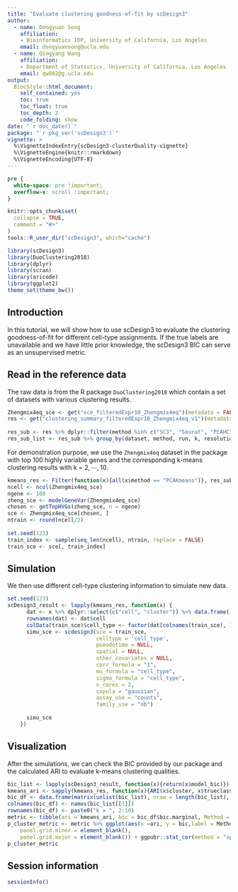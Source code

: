 ```yaml
---
title: "Evaluate clustering goodness-of-fit by scDesign3"
author: 
  - name: Dongyuan Song
    affiliation:
    - Bioinformatics IDP, University of California, Los Angeles
    email: dongyuansong@ucla.edu
  - name: Qingyang Wang
    affiliation:
    - Department of Statistics, University of California, Los Angeles
    email: qw802@g.ucla.edu
output: 
  BiocStyle::html_document:
    self_contained: yes
    toc: true
    toc_float: true
    toc_depth: 2
    code_folding: show
date: "`r doc_date()`"
package: "`r pkg_ver('scDesign3')`"
vignette: >
  %\VignetteIndexEntry{scDesign3-clusterQuality-vignette}
  %\VignetteEngine{knitr::rmarkdown}
  %\VignetteEncoding{UTF-8}
---
```


```css
pre {
  white-space: pre !important;
  overflow-x: scroll !important;
}
```


```r
knitr::opts_chunk$set(
  collapse = TRUE,
  comment = "#>"
)
tools::R_user_dir("scDesign3", which="cache")
```


```r
library(scDesign3)
library(DuoClustering2018)
library(dplyr)
library(scran)
library(aricode)
library(ggplot2)
theme_set(theme_bw())
```

## Introduction
In this tutorial, we will show how to use scDesign3 to evaluate the clustering goodness-of-fit for different cell-type assignments. If the true labels are unavailable and we have little prior knowledge, the scDesign3 BIC can serve as an unsupervised metric.


## Read in the reference data
The raw data is from the R package `DuoClustering2018` which contain a set of datasets with various clustering results.
```r
Zhengmix4eq_sce <- get("sce_filteredExpr10_Zhengmix4eq")(metadata = FALSE)
res <- get("clustering_summary_filteredExpr10_Zhengmix4eq_v1")(metadata = FALSE)
  
res_sub <- res %>% dplyr::filter(method %in% c("SC3", "Seurat", "PCAHC", "PCAKmeans", "CIDR") & run == 1)
res_sub_list <- res_sub %>% group_by(dataset, method, run, k, resolution) %>% group_split()
```

For demonstration purpose, we use the `Zhengmix4eq` dataset in the package with top 100 highly variable genes and the corresponding k-means clustering results with k = $2 ,\cdots, 10$.
```r
kmeans_res <- Filter(function(x){all(x$method == "PCAKmeans")}, res_sub_list)
ncell <- ncol(Zhengmix4eq_sce)
ngene <- 100
zheng_sce <- modelGeneVar(Zhengmix4eq_sce)
chosen <- getTopHVGs(zheng_sce, n = ngene)
sce <- Zhengmix4eq_sce[chosen, ]
ntrain <- round(ncell/2)
  
set.seed(123)
train_index <- sample(seq_len(ncell), ntrain, replace = FALSE)
train_sce <- sce[, train_index]
```

## Simulation
We then use different cell-type clustering information to simulate new data.
```r
set.seed(123)
scDesign3_result <- lapply(kmeans_res, function(x) {
      dat <- x %>% dplyr::select(c("cell", "cluster")) %>% data.frame()
      rownames(dat) <- dat$cell
      colData(train_sce)$cell_type <- factor(dat[colnames(train_sce), ]$cluster)
      simu_sce <- scdesign3(sce = train_sce, 
                            celltype = 'cell_type', 
                            pseudotime = NULL, 
                            spatial = NULL, 
                            other_covariates = NULL, 
                            corr_formula = "1", 
                            mu_formula = "cell_type", 
                            sigma_formula = "cell_type", 
                            n_cores = 2, 
                            copula = "gaussian", 
                            assay_use = "counts", 
                            family_use = "nb")
      
      simu_sce
    })
```


## Visualization
After the simulations, we can check the BIC provided by our package and the calculated ARI to evaluate k-means clustering qualities.
```r
bic_list <- lapply(scDesign3_result, function(x){return(x$model_bic)})
kmeans_ari <- sapply(kmeans_res, function(x){ARI(x$cluster, x$trueclass)})
bic_df <- data.frame(matrix(unlist(bic_list), nrow = length(bic_list), byrow = TRUE))
colnames(bic_df) <- names(bic_list[[1]])
rownames(bic_df) <- paste0("k = ", 2:10)
metric <- tibble(ari = kmeans_ari, bic = bic_df$bic.marginal, Method = paste0("k = ", 2:10))
p_cluster_metric <- metric %>% ggplot(aes(x =ari, y = bic,label = Method)) + geom_point() + theme_bw() + theme(aspect.ratio = 1,
    panel.grid.minor = element_blank(),
    panel.grid.major = element_blank()) + ggpubr::stat_cor(method = "spearman", cor.coef.name = "rho", label.x.npc = "left", label.y.npc = 0.5) + ylab("scDesign3 BIC") + xlab("ARI")
p_cluster_metric
```



## Session information
```r
sessionInfo()
```
